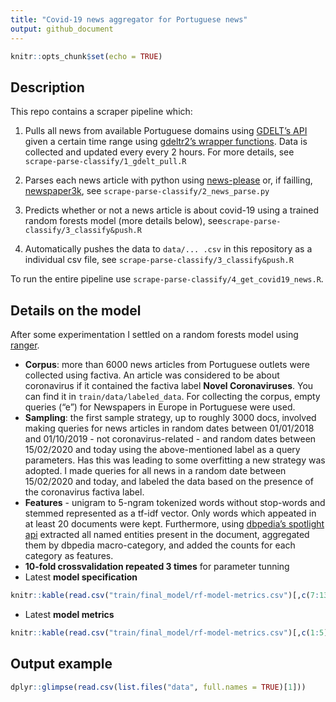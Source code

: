 ```yaml
---
title: "Covid-19 news aggregator for Portuguese news"
output: github_document
---
```


```r
knitr::opts_chunk$set(echo = TRUE)
```

## Description

This repo contains a scraper pipeline which:

1. Pulls all news from available Portuguese domains using [GDELT's API](https://www.gdeltproject.org/) given a certain time range using [gdeltr2's wrapper functions](https://github.com/abresler/gdeltr2). Data is collected and updated every every 2 hours. For more details, see ``scrape-parse-classify/1_gdelt_pull.R``

2. Parses each news article with python using [news-please](https://github.com/fhamborg/news-please) or, if failling, [newspaper3k](https://newspaper.readthedocs.io/en/latest/), see ``scrape-parse-classify/2_news_parse.py``

3. Predicts whether or not a news article is about covid-19 using a trained random forests model (more details below), see``scrape-parse-classify/3_classify&push.R``

4. Automatically pushes the data to ``data/... .csv`` in this repository as a individual csv file, see ``scrape-parse-classify/3_classify&push.R``

To run the entire pipeline use ``scrape-parse-classify/4_get_covid19_news.R``.

## Details on the model

After some experimentation I settled on a random forests model using [ranger](https://cran.r-project.org/web/packages/ranger/index.html). 

* **Corpus**: more than 6000 news articles from Portuguese outlets were collected using factiva. An article was considered to be about coronavirus if it contained the factiva label **Novel Coronaviruses**. You can find it in ``train/data/labeled_data``. For collecting the corpus, empty queries ("e") for Newspapers in Europe in Portuguese were used.
* **Sampling**: the first sample strategy, up to roughly 3000 docs, involved making queries for news articles in random dates between 01/01/2018 and 01/10/2019 - not coronavirus-related - and random dates between 15/02/2020 and today using the above-mentioned label as a query parameters. Has this was leading to some overfitting a new strategy was adopted. I made queries for all news in a random date between 15/02/2020 and today, and labeled the data based on the presence of the coronavirus factiva label.
* **Features** - unigram to 5-ngram tokenized words without stop-words and stemmed represented as a tf-idf vector. Only words which appeated in at least 20 documents were kept. Furthermore, using [dbpedia's spotlight api](https://www.dbpedia-spotlight.org/api) extracted all named entities present in the document, aggregated them by dbpedia macro-category, and added the counts for each category as features.
* **10-fold crossvalidation repeated 3 times** for parameter tunning
* Latest **model specification**

```r
knitr::kable(read.csv("train/final_model/rf-model-metrics.csv")[,c(7:13)], format = "markdown")
```

* Latest **model metrics**

```r
knitr::kable(read.csv("train/final_model/rf-model-metrics.csv")[,c(1:5)], format = "markdown")
```


## Output example


```r
dplyr::glimpse(read.csv(list.files("data", full.names = TRUE)[1]))
```

